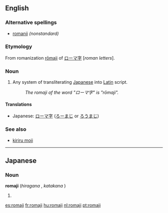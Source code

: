 {{wikipedia}}
==English==

===Alternative spellings===
* [[romanji]] ''(nonstandard)''

===Etymology===
From {{Ja.}} romanization [[rōmaji]] of [[ローマ字]] [''roman letters''].

===Noun===
{{en-noun|-}}

# Any system of transliterating [[Japanese]] into [[Latin]] script.
#: ''The romaji of the word "ローマ字" is "rōmaji".''

====Translations====
{{trans-top|Any system of transliterating Japanese into Latin script}}
* Japanese: [[ローマ字]] ([[ろーまじ]] or [[ろうまじ]])
{{trans-mid}}
{{trans-bot}}

===See also===
* [[kiriru moji]]

----

==Japanese==
{{see|rōmaji}}

===Noun===
'''romaji''' (''hiragana'' {{Jpan|[[ろうまじ]]}}, ''katakana'' {{Jpan|[[ローマ字]]}})

# {{misspelling of|rōmaji|lang=Japanese}}

[[es:romaji]]
[[fr:romaji]]
[[hu:romaji]]
[[nl:romaji]]
[[pt:romaji]]